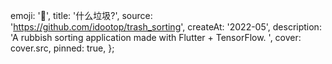 
  emoji: '🚮',
  title: '什么垃圾?',
  source: 'https://github.com/idootop/trash_sorting',
  createAt: '2022-05',
  description: 'A rubbish sorting application made with Flutter + TensorFlow. ',
  cover: cover.src,
  pinned: true,
};
